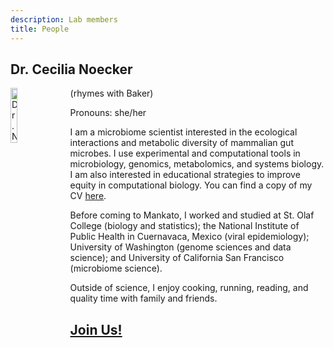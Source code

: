 ```yaml
---
description: Lab members
title: People
---
```


<!-- <div style= "float:left;position: relative"> -->

## Dr. Cecilia Noecker
(rhymes with Baker)
<img alt = 'Dr. Noecker' width='15%' src='/images/headshot3a.jpg' align='left' style='margin:0px 20px 10px 0px'/>

Pronouns: she/her

I am a microbiome scientist interested in the ecological interactions and metabolic diversity of mammalian gut microbes. I use experimental and computational tools in microbiology, genomics, metabolomics, and systems biology. I am also interested in educational strategies to improve equity in computational biology. You can find a copy of my CV [here](../cv_2023.pdf).

Before coming to Mankato, I worked and studied at St. Olaf College (biology and statistics); the National Institute of Public Health in Cuernavaca, Mexico (viral epidemiology); University of Washington (genome sciences and data science); and University of California San Francisco (microbiome science). 

Outside of science, I enjoy cooking, running, reading, and quality time with family and friends.

## [Join Us!](../join_the_lab)
<!-- </div> -->


